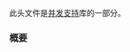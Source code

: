 {{cpp/header/title|atomic|notes={{mark c++11}}}}
{{cpp/header/navbar}}
此头文件是[[cpp/thread|并发支持]]库的一部分。
{{dsc begin}}
{{dsc h1|类}}
{{dsc inc|cpp/atomic/dsc atomic}}
{{dsc inc|cpp/atomic/dsc atomic_ref}}
{{dsc inc|cpp/atomic/dsc atomic_flag}}
{{dsc inc|cpp/atomic/dsc memory_order}}
{{dsc inc|cpp/atomic/atomic/dsc atomic integral types}}
{{dsc inc|cpp/atomic/atomic/dsc atomic lock free aliases}}
{{dsc h1|函数}}
{{dsc inc|cpp/atomic/dsc atomic_is_lock_free}}
{{dsc inc|cpp/atomic/dsc atomic_store}}
{{dsc inc|cpp/atomic/dsc atomic_load}}
{{dsc inc|cpp/atomic/dsc atomic_exchange}}
{{dsc inc|cpp/atomic/dsc atomic_compare_exchange}}
{{dsc inc|cpp/atomic/dsc atomic_fetch_add}}
{{dsc inc|cpp/atomic/dsc atomic_fetch_sub}}
{{dsc inc|cpp/atomic/dsc atomic_fetch_and}}
{{dsc inc|cpp/atomic/dsc atomic_fetch_or}}
{{dsc inc|cpp/atomic/dsc atomic_fetch_xor}}
{{dsc inc|cpp/atomic/dsc atomic_fetch_max}}
{{dsc inc|cpp/atomic/dsc atomic_fetch_min}}
{{dsc inc|cpp/atomic/dsc atomic_wait}}
{{dsc inc|cpp/atomic/dsc atomic_notify_one}}
{{dsc inc|cpp/atomic/dsc atomic_notify_all}}
{{dsc inc|cpp/atomic/dsc atomic_flag_test}}
{{dsc inc|cpp/atomic/dsc atomic_flag_test_and_set}}
{{dsc inc|cpp/atomic/dsc atomic_flag_clear}}
{{dsc inc|cpp/atomic/dsc atomic_flag_wait}}
{{dsc inc|cpp/atomic/dsc atomic_flag_notify_one}}
{{dsc inc|cpp/atomic/dsc atomic_flag_notify_all}}
{{dsc inc|cpp/atomic/dsc atomic_init}}
{{dsc inc|cpp/atomic/dsc kill_dependency}}
{{dsc inc|cpp/atomic/dsc atomic_thread_fence}}
{{dsc inc|cpp/atomic/dsc atomic_signal_fence}}
{{dsc h1|宏}}
{{dsc inc|cpp/atomic/dsc ATOMIC_VAR_INIT}}
{{dsc inc|cpp/atomic/dsc ATOMIC_FLAG_INIT}}
{{dsc end}}

===概要===
{{cpp/synopsis/atomic}}

{{langlinks|de|en|es|ja|ru}}